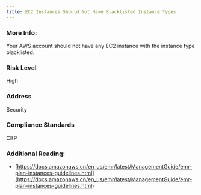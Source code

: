 ```yaml
---
title: EC2 Instances Should Not Have Blacklisted Instance Types
---
```


### More Info:

Your AWS account should not have any EC2 instance with the instance type blacklisted.

### Risk Level

High

### Address

Security

### Compliance Standards

CBP

### Additional Reading:

- [https://docs.amazonaws.cn/en_us/emr/latest/ManagementGuide/emr-plan-instances-guidelines.html](https://docs.amazonaws.cn/en_us/emr/latest/ManagementGuide/emr-plan-instances-guidelines.html)
